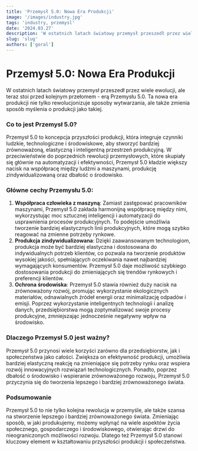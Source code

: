 ```yaml
---
title: 'Przemysł 5.0: Nowa Era Produkcji'
image: '/images/industry.jpg'
tags: 'industry, przemysl'
date: '2024.03.27'
description: 'W ostatnich latach światowy przemysł przeszedł przez wiele ewolucji, ale teraz stoi przed kolejnym przełomem - erą Przemysłu 5.0.'
slug: 'slug'
authors: ['goral']
---
```


# **Przemysł 5.0: Nowa Era Produkcji**

W ostatnich latach światowy przemysł przeszedł przez wiele ewolucji, ale teraz stoi przed kolejnym przełomem - erą Przemysłu 5.0. Ta nowa era produkcji nie tylko rewolucjonizuje sposoby wytwarzania, ale także zmienia sposób myślenia o produkcji jako takiej.

### Co to jest Przemysł 5.0?

Przemysł 5.0 to koncepcja przyszłości produkcji, która integruje czynniki ludzkie, technologiczne i środowiskowe, aby stworzyć bardziej zrównoważoną, elastyczną i inteligentną przestrzeń produkcyjną. W przeciwieństwie do poprzednich rewolucji przemysłowych, które skupiały się głównie na automatyzacji i efektywności, Przemysł 5.0 kładzie większy nacisk na współpracę między ludźmi a maszynami, produkcję zindywidualizowaną oraz dbałość o środowisko.

### Główne cechy Przemysłu 5.0:

1. **Współpraca człowieka z maszyną**: Zamiast zastępować pracowników maszynami, Przemysł 5.0 zakłada harmonijną współpracę między nimi, wykorzystując moc sztucznej inteligencji i automatyzacji do usprawnienia procesów produkcyjnych. To podejście umożliwia tworzenie bardziej elastycznych linii produkcyjnych, które mogą szybko reagować na zmienne potrzeby rynkowe.
2. **Produkcja zindywidualizowana**: Dzięki zaawansowanym technologiom, produkcja może być bardziej elastyczna i dostosowana do indywidualnych potrzeb klientów, co pozwala na tworzenie produktów wysokiej jakości, spełniających oczekiwania nawet najbardziej wymagających konsumentów. Przemysł 5.0 daje możliwość szybkiego dostosowania produkcji do zmieniających się trendów rynkowych i preferencji klientów.
3. **Ochrona środowiska**: Przemysł 5.0 stawia również duży nacisk na zrównoważony rozwój, promując wykorzystanie ekologicznych materiałów, odnawialnych źródeł energii oraz minimalizację odpadów i emisji. Poprzez wykorzystanie inteligentnych technologii i analizę danych, przedsiębiorstwa mogą zoptymalizować swoje procesy produkcyjne, zmniejszając jednocześnie negatywny wpływ na środowisko.

### Dlaczego Przemysł 5.0 jest ważny?

Przemysł 5.0 przynosi wiele korzyści zarówno dla przedsiębiorstw, jak i społeczeństwa jako całości. Zwiększa on efektywność produkcji, umożliwia bardziej elastyczną reakcję na zmieniające się potrzeby rynku oraz wspiera rozwój innowacyjnych rozwiązań technologicznych. Ponadto, poprzez dbałość o środowisko i wspieranie zrównoważonego rozwoju, Przemysł 5.0 przyczynia się do tworzenia lepszego i bardziej zrównoważonego świata.

### Podsumowanie

Przemysł 5.0 to nie tylko kolejna rewolucja w przemyśle, ale także szansa na stworzenie lepszego i bardziej zrównoważonego świata. Zmieniając sposób, w jaki produkujemy, możemy wpłynąć na wiele aspektów życia społecznego, gospodarczego i środowiskowego, otwierając drzwi do nieograniczonych możliwości rozwoju. Dlatego też Przemysł 5.0 stanowi kluczowy element w kształtowaniu przyszłości produkcji i społeczeństwa.